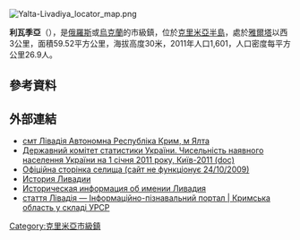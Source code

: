 {{No footnotes|time=2015-09-16T13:06:11+00:00}}
[[Image:Yalta-Livadiya_locator_map.png|thumb]]
{{coord|44|28|8|N|34|8|36|E|scale:100000|display=title}}

'''利瓦季亞'''（{{lang-ru|Ливадия}}），是[[俄羅斯|俄羅斯]]或[[烏克蘭|烏克蘭]]的市級鎮，位於[[克里米亞半島|克里米亞半島]]，處於[[雅爾塔|雅爾塔]]以西3公里，面積59.52平方公里，海拔高度30米，2011年人口1,601，人口密度每平方公里26.9人。

==參考資料==
{{reflist}}

==外部連結==
*[http://gska2.rada.gov.ua/pls/z7502/A005?rdat1=19.02.2009&rf7571=1297 смт Лівадія Автономна Республіка Крим, м Ялта]{{dead link|date=2017年11月 |bot=InternetArchiveBot |fix-attempted=yes }}
*[https://web.archive.org/web/20121010205321/http://stat6.stat.lviv.ua/PXWEB2007/ukr/publ/2011/chnas.zip Державний комітет статистики України. Чисельність наявного населення України на 1 січня 2011 року, Київ-2011 (doc)]
* [http://www.livadia.crimea.ua/ Офіційна сторінка селища (сайт не функціонує 24/10/2009)] {{Wayback|url=http://www.livadia.crimea.ua/ |date=20160504161858 }}
* [https://web.archive.org/web/20150214161258/http://www.crimearound.com/1_4.htm История Ливадии] {{ref-ru}}
* [http://www.surnameindex.info/info/tavrida/yalta/livadiya/index.html Историческая информация об имении Ливадия] {{Wayback|url=http://www.surnameindex.info/info/tavrida/yalta/livadiya/index.html |date=20210507192340 }} {{ref-ru}}
* [http://imsu-krym.com/mista-i-sela-krymskoi-oblasti/jalta/livadija.html стаття Лівадія — Інформаційно-пізнавальний портал | Кримська область у складі УРСР] {{Wayback|url=http://imsu-krym.com/mista-i-sela-krymskoi-oblasti/jalta/livadija.html |date=20200108055813 }}

{{DEFAULTSORT:Лівадія}}
[[Category:克里米亞市級鎮|Category:克里米亞市級鎮]]


{{Crimea-geo-stub}}